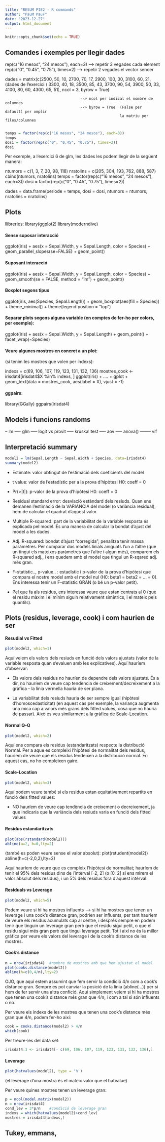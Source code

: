 ```yaml
---
title: "RESUM PIE2 - R commands"
author: "PauM PauF"
date: "2023-12-27"
output: html_document
---
```


```r
knitr::opts_chunk$set(echo = TRUE)
```

## Comandes i exemples per llegir dades


rep(c("16 mesos", "24 mesos"), each=3) -->  repetir 3 vegades cada element
rep(c("0", "0.45", "0.75"), times=2)   -->  repetir 2 vegades el vector sencer

dades = matrix(c(2500, 50, 10,
                2700, 70, 17,
                2900, 100, 30,
                3100, 60, 21,             (dades de l'exercici )
                3300, 40, 18,
                3500, 85, 43,
                3700, 90, 54,
                3900, 50, 33,
                4100, 80, 60,
                4300, 65, 51), ncol = 3, byrow = True)
                                      
                                      --> ncol per indical el nombre de columnes
                                      --> byrow = True  (False per dafault) per omplir
                                                        la matriu per files/columnes
                                                        

```r
temps = factor(rep(c("16 mesos", "24 mesos"), each=3))
temps
dosi = factor(rep(c("0", "0.45", "0.75"), times=2))
dosi
```

Per exemple, a l'exercici 6 de glm, les dades les podem llegir de la següent manera:


ntumors = c(1, 3, 7, 20, 98, 118)
nratolins = c(205, 304, 193, 762, 888, 587)
cbind(ntumors, nratolins)
temps = factor(rep(c("16 mesos", "24 mesos"), each=3))
dosi = factor(rep(c("0", "0.45", "0.75"), times=2))

dades = data.frame(periode = temps, 
                   dosi = dosi,
                   ntumors = ntumors,
                   nratolins = nratolins)




## Plots

llibreries:
  library(ggplot2)
  library(moderndive)
  

#### Sense suposar interacció
ggplot(iris) +
  aes(x = Sepal.Width, y = Sepal.Length, color = Species) +
  geom_parallel_slopes(se=FALSE) +
  geom_point()

#### Suposant interacció
ggplot(iris) +
  aes(x = Sepal.Width, y = Sepal.Length, color = Species) +
  geom_smooth(se = FALSE, method = "lm") +
  geom_point()

#### Boxplot segons tipus
ggplot(iris, aes(Species, Sepal.Length)) + 
  geom_boxplot(aes(fill = Species)) +
  theme_minimal() +
  theme(legend.position = "top")
  
  
#### Separar plots segons alguna variable (en comptes de fer-ho per colors, per exemple):
ggplot(iris) +
  aes(x = Sepal.Width, y = Sepal.Length) +
  geom_point() + 
  facet_wrap(~Species)

#### Veure algunes mostres en concret a un plot:
(si tenim les mostres que volen per índexs):

indexs = c(69, 106, 107, 119, 123, 131, 132, 136)
mostres_cook <- irisdat4[irisdat4$X %in% indexs, ]
ggplot(iris) +
  ....
  + gplot + geom_text(data = mostres_cook, aes(label = X), vjust = -1)

#### ggpairs:
library(GGally)
ggpairs(irisdat4)


## Models i funcions randoms
-- lm
---- glm
----- logit vs provit
----- kruskal test
----- aov
----- anova()
-------- vif



## Interpretació summary



```r
model2 = lm(Sepal.Length ~ Sepal.Width + Species, data=irisdat4)
summary(model2)
```
- Estimate: valor obtingut de l'estimació dels coeficients del model

- t value: valor de l'estadístic per a la prova d'hipòtesi H0: coeff = 0

- Pr(>|t|): p-valor de la prova d'hipòtesi H0: coeff = 0

- Residual standard error: desviació estàndard dels resiuds. Quan ens demanen l'estimació
      de la VARIÀNCIA del model (o variància residual), hem de calcular el quadrat d'aquest valor.
    
- Multiple R-squared: part de la variabilitat de la variable resposta és explicada pel model.
      És una manera de calcular la bondat d'ajust del model a les dades.

- Adj. R-squared: bondat d'ajust "corregida"; penalitza tenir massa paràmetres. Per comparar dos
    models linials aniguats l'un a l'altre (que un tingui els mateixos paràmetres que l'altre
    i algun més), comparem els R-squared adj., i ens quedem amb el model que tingui un R-sqared adj. 
    més gran. 

- F-statistic..,  p-value.. : estadístic i p-valor de la prova d'hipòtesi que compara el nostre model
    amb el model nul (H0: beta1 = beta2 = ... = 0). Ens interessa tenir un F-statistic GRAN 
    (o bé un p-valor petit).

- Pel que fa als residus, ens interessa veure que estan centrats al 0 (que el residu màxim i 
    el mínim siguin relativament simètrics, i el mateix pels quantils).

## Plots (residus, leverage, cook) i com haurien de ser


#### Resudial vs Fitted

```r
plot(model2, which=1)
```

Aquí veiem els valors dels resiuds en funció dels valors ajustats (valor de la variable resposta quan s'evaluen amb les explicatives). Aquí hauríem d'observar:

- Els valors dels residus no hauríen de dependre dels valors ajustats. És a dir, no hauríem de veure cap tendència de creixement/decreixement a la gràfica -- la línia vermella hauria de ser plana.

- La variabilitat dels resiuds hauria de ser sempre igual (hipòtesi d'homoscedasticitat) (en aquest cas per exemple, la variança augmenta una mica cap a valors més grans dels fitted values, cosa que no hauria de passar). Això es veu similarment a la gràfica de Scale-Location.


#### Normal Q-Q

```r
plot(model2, which=2)
```

Aquí ens compara els residus (estandaritzats) respecte la distribució Normal.
Per a aque es compleixi l'hipòtesi de normalitat dels residus, hauriem de veure que els residus tendeixen a la distribució normal. En aquest cas, no ho compleixen gaire.


#### Scale-Location

```r
plot(model2, which=3)
```

Aquí podem veure també si els residus estan equitativament repartits en funció dels fitted values:

  - NO hauríem de veure cap tendència de creixement o decreixement, ja que indicaria que la variància dels           resiuds varia en funció dels fitted values


#### Residus estandaritzats
```r
plot(abs(rstandard(model2)))
abline(a=2, b=0,lty=2)
```
(també es poden veure sense el valor absolut): plot(rstudent(model2))
                                               abline(h=c(-2,0,2),lty=2)
                                               
Aquí hauríem de veure que es compleix l'hipòtesi de normalitat; hauríem de tenir el 95% dels residus dins de l'intèrval [-2, 2] (o [0, 2] si ens mirem el valor absolut dels residus), i un 5% dels residus fora d'aquest intèrval.

#### Residuals vs Leverage

```r
plot(model2, which=5)
```

Podem veure si hi ha mostres influents --> si hi ha mostres que tenen un leverage i una cook's distance gran, podrien ser influents, per tant hauriem de veure els residus acumulats cap al centre, i després sempre en podem tenir que tinguin un leverage gran però que el residu sigui petit, o que el residu sigui més gran però que tingui leverage petit.
Tot i així no és la millor gràfica per veure els valors del leverage i de la cook's distance de les mostres. 



#### Cook's distance
```r
n = nrow(irisdat4)  #nombre de mostres amb que hem ajustat el model
plot(cooks.distance(model2))
abline(h=c(0,4/n),lty=2)  
```

OJO, que aquí estem assumint que fem servir la condició 4/n com a cook's distance gran. Sempre es pot canviar la posició de la linia (abline(...)) per si hem de fer servir una altra confició. 
Aquí simplement veiem si hi ha mostres que tenen una cook's distance més gran que 4/n, i com a tal si són influents o no.

Per veure els índexs de les mostres que tenen una cook's distance més gran que 4/n, podem fer-ho així:
```r
cook = cooks.distance(model2) > 4/n
which(cook)
```

Per treure-les del data set:
```r
irisdat4.1 <- irisdat4[- c(69, 106, 107, 119, 123, 131, 132, 136),]
```



#### Leverage
```r
plot(hatvalues(model2), type = 'h')
```
(el leverage d'una mostra és el mateix valor que el hatvalue)

Per veure quines mostres tenen un leverage gran:
```r
p = ncol(model.matrix(model2))
n = nrow(irisdat4)
cond_lev = 3*p/n    #condició de leverage gran
indexs = which(hatvalues(model2)>cond_lev)
mostres = irisdat4[indexs,]
```




## Tukey, emmans, 








